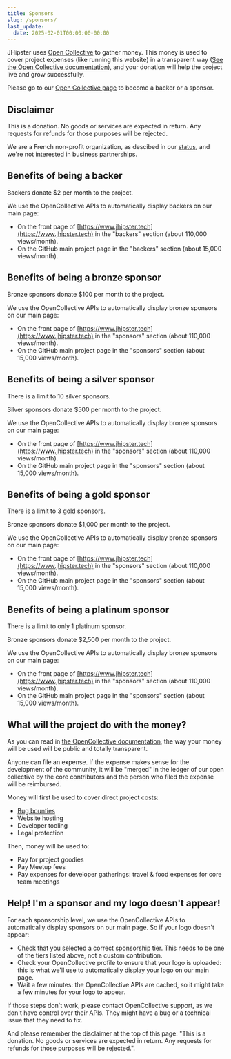 ```yaml
---
title: Sponsors
slug: /sponsors/
last_update:
  date: 2025-02-01T00:00:00-00:00
---
```


JHipster uses [Open Collective](https://opencollective.com/generator-jhipster) to gather money. This money is used to cover project expenses (like running this website) in a transparent way ([See the Open Collective documentation](https://opencollective.com/how-it-works)), and your donation will help the project live and grow successfully.

Please go to our [Open Collective page](https://opencollective.com/generator-jhipster) to become a backer or a sponsor.

## Disclaimer

This is a donation. No goods or services are expected in return. Any requests for refunds for those purposes will be rejected.

We are a French non-profit organization, as descibed in our [status](/association/), and we're not interested in business partnerships.

## Benefits of being a backer

Backers donate $2 per month to the project.

We use the OpenCollective APIs to automatically display backers on our main page:

- On the front page of [https://www.jhipster.tech](https://www.jhipster.tech) in the "backers" section (about 110,000 views/month).
- On the GitHub main project page in the "backers" section (about 15,000 views/month).


## Benefits of being a bronze sponsor

Bronze sponsors donate $100 per month to the project.

We use the OpenCollective APIs to automatically display bronze sponsors on our main page:

- On the front page of [https://www.jhipster.tech](https://www.jhipster.tech) in the "sponsors" section (about 110,000 views/month).
- On the GitHub main project page in the "sponsors" section (about 15,000 views/month).


## Benefits of being a silver sponsor

There is a limit to 10 silver sponsors.

Silver sponsors donate $500 per month to the project.

We use the OpenCollective APIs to automatically display bronze sponsors on our main page:

- On the front page of [https://www.jhipster.tech](https://www.jhipster.tech) in the "sponsors" section (about 110,000 views/month).
- On the GitHub main project page in the "sponsors" section (about 15,000 views/month).


## Benefits of being a gold sponsor

There is a limit to 3 gold sponsors.

Bronze sponsors donate $1,000 per month to the project.

We use the OpenCollective APIs to automatically display bronze sponsors on our main page:

- On the front page of [https://www.jhipster.tech](https://www.jhipster.tech) in the "sponsors" section (about 110,000 views/month).
- On the GitHub main project page in the "sponsors" section (about 15,000 views/month).


## Benefits of being a platinum sponsor

There is a limit to only 1 platinum sponsor.

Bronze sponsors donate $2,500 per month to the project.

We use the OpenCollective APIs to automatically display bronze sponsors on our main page:

- On the front page of [https://www.jhipster.tech](https://www.jhipster.tech) in the "sponsors" section (about 110,000 views/month).
- On the GitHub main project page in the "sponsors" section (about 15,000 views/month).

## What will the project do with the money?

As you can read in [the OpenCollective documentation](https://docs.opencollective.com), the way your money will be used will be public and totally transparent.

Anyone can file an expense. If the expense makes sense for the development of the community, it will be "merged" in the ledger of our open collective by the core contributors and the person who filed the expense will be reimbursed.

Money will first be used to cover direct project costs:

- [Bug bounties](/bug-bounties)
- Website hosting
- Developer tooling
- Legal protection

Then, money will be used to:

- Pay for project goodies
- Pay Meetup fees
- Pay expenses for developer gatherings: travel & food expenses for core team meetings

## Help! I'm a sponsor and my logo doesn't appear!

For each sponsorship level, we use the OpenCollective APIs to automatically display sponsors on our main page. So if your logo doesn't appear:

- Check that you selected a correct sponsorship tier. This needs to be one of the tiers listed above, not a custom contribution.
- Check your OpenCollective profile to ensure that your logo is uploaded: this is what we'll use to automatically display your logo on our main page.
- Wait a few minutes: the OpenCollective APIs are cached, so it might take a few minutes for your logo to appear.

If those steps don't work, please contact OpenCollective support, as we don't have control over their APIs. They might have a bug or a technical issue that they need to fix.

And please remember the disclaimer at the top of this page: "This is a donation. No goods or services are expected in return. Any requests for refunds for those purposes will be rejected.".
